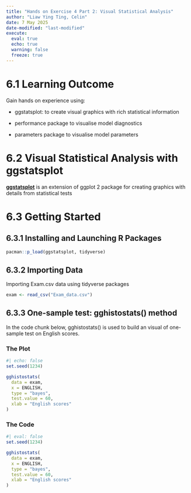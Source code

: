 ```yaml
---
title: "Hands on Exercise 4 Part 2: Visual Statistical Analysis"
author: "Liaw Ying Ting, Celin"
date: 7 May 2025
date-modified: "last-modified"
execute: 
  eval: true
  echo: true
  warning: false
  freeze: true
---
```


# 6.1 Learning Outcome

Gain hands on experience using:

-   ggstatsplot: to create visual graphics with rich statistical information

-   performance package to visualise model diagnostics

-   parameters package to visualise model parameters

# 6.2 Visual Statistical Analysis with ggstatsplot

[**ggstatsplot**]{.underline} is an extension of ggplot 2 package for creating graphics with details from statistical tests

# 6.3 Getting Started

## 6.3.1 Installing and Launching R Packages

```r
pacman::p_load(ggstatsplot, tidyverse)
```

## 6.3.2 Importing Data

Importing Exam.csv data using tidyverse packages

```r
exam <- read_csv("Exam_data.csv")
```

## 6.3.3 One-sample test: gghistostats() method

In the code chunk below, gghistostats() is used to build an visual of one-sample test on English scores.

::: panel-tabset
### The Plot

```r
#| echo: false
set.seed(1234)

gghistostats(
  data = exam,
  x = ENGLISH,
  type = "bayes",
  test.value = 60,
  xlab = "English scores"
)
```

### The Code

```r
#| eval: false
set.seed(1234)

gghistostats(
  data = exam,
  x = ENGLISH,
  type = "bayes",
  test.value = 60,
  xlab = "English scores"
)
```
:::
